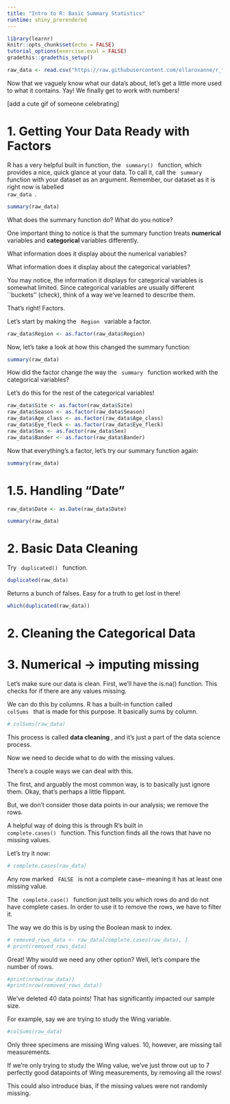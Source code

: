 ```yaml
---
title: "Intro to R: Basic Summary Statistics"
runtime: shiny_prerendered
---
```


```r
library(learnr)
knitr::opts_chunk$set(echo = FALSE)
tutorial_options(exercise.eval = FALSE)
gradethis::gradethis_setup()
```

```r
raw_data <- read.csv("https://raw.githubusercontent.com/ellaroxanne/r_first_data_project/refs/heads/main/data_and_metadata/BLOY_morphology_AlaskaBC.csv")
```

Now that we vaguely know what our data's about, let's get a little more used to what it contains. 
Yay! We finally get to work with numbers!

[add a cute gif of someone celebrating]

# 1. Getting Your Data Ready with Factors

R has a very helpful built in function, the <code> summary() </code> function, which provides a nice, quick glance at your data. 
To call it, call the <code> summary </code> function with your dataset as an argument.
Remember, our dataset as it is right now is labelled <code> raw_data </code>. 

```r
summary(raw_data)
```

What does the summary function do? What do you notice? 

<!-- Textbox -->

One important thing to notice is that the summary function treats <b> numerical </b> variables and <b> categorical </b> variables differently. 

What information does it display about the numerical variables? 

<!-- Defs of numerical and categorical can be placed in lesson 0 -->

<!-- Textbox -->

What information does it display about the categorical variables? 

<!-- Textbox -->

You may notice, the information it displays for categorical variables is somewhat limited. 
Since categorical variables are usually different ``buckets'' (check), think of a way we've learned to describe them.

That's right! Factors. 

Let's start by making the <code> Region </code> variable a factor. 

<!-- Progressive hints: as.factor() function
Arguments is the column
Index a column with $ -->

```r
raw_data$Region <- as.factor(raw_data$Region)
```

Now, let's take a look at how this changed the summary function:

```r
summary(raw_data)
```

How did the factor change the way the <code> summary </code> function worked with the categorical variables? 

<!-- Textbox -->

Let's do this for the rest of the categorical variables!

<!-- Maybe have a thing. Think about each variable: should it be a factor or not? Most of the character ones should, but alpha notably shouldn't. Somehow point the student in that direction and understand why.--> 
```r
raw_data$Site <- as.factor(raw_data$Site)
raw_data$Season <- as.factor(raw_data$Season)
raw_data$Age_class <- as.factor(raw_data$Age_class)
raw_data$Eye_fleck <- as.factor(raw_data$Eye_fleck)
raw_data$Sex <- as.factor(raw_data$Sex)
raw_data$Bander <- as.factor(raw_data$Bander)
```

Now that everything's a factor, let's try our summary function again:
```r
summary(raw_data)
```

# 1.5. Handling "Date" 

```r
raw_data$Date <- as.Date(raw_data$Date)
```

```r
summary(raw_data)
```

# 2. Basic Data Cleaning

Try <code> duplicated() </code> function. 

```r
duplicated(raw_data)
```

Returns a bunch of falses. 
Easy for a truth to get lost in there!

<!-- Mention which function in lesson 0, or we can split that up -->

```r
which(duplicated(raw_data))
```
# 2. Cleaning the Categorical Data




# 3. Numerical -> imputing missing

Let's make sure our data is clean. First, we'll have the is.na() function. This checks for if there are any values missing. 

We can do this by columns. R has a built-in function called <code> colSums </code> that is made for this purpose. It basically sums by column.

```r
# colSums(raw_data)
```

This process is called <b> data cleaning </b>, and it's just a part of the data science process. 

Now we need to decide what to do with the missing values. 

There's a couple ways we can deal with this. 

The first, and arguably the most common way, is to basically just ignore them. 
Okay, that's perhaps a little flippant. 

But, we don't consider those data points in our analysis; we remove the rows. 

A helpful way of doing this is through R's built in <code> complete.cases() </code> function. 
This function finds all the rows that have no missing values. 

Let's try it now: 

<!-- interactive code box where user can type it themself-->

```r
# complete.cases(raw_data)
```

Any row marked <code> FALSE </code> is not a complete case-- meaning it has at least one missing value. 

The <code> complete.case() </code> function just tells you which rows do and do not have complete cases. 
In order to use it to remove the rows, we have to filter it. 

The way we do this is by using the Boolean mask to index. 

```r
# removed_rows_data <- raw_data[complete.cases(raw_data), ]
# print(removed_rows_data)
```

<!-- Go over indexing in 00 lesson-->

Great! Why would we need any other option? 
Well, let's compare the number of rows. 

```r
#print(nrow(raw_data))
#print(nrow(removed_rows_data))
```

We've deleted 40 data points! That has significantly impacted our sample size. 

For example, say we are trying to study the Wing variable. 

```r
#colSums(raw_data)
```
Only three specimens are missing Wing values. 10, however, are missing tail measurements. 

If we're only trying to study the Wing value, we've just throw out up to 7 perfectly good datapoints of Wing measurements, by removing all the rows!

This could also introduce bias, if the missing values were not randomly missing. 

<!-- Can o' worms ^ -->


